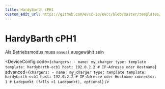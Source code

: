 ```yaml
---
title: HardyBarth cPH1
custom_edit_url: https://github.com/evcc-io/evcc/blob/master/templates/definition/charger/hardybarth-ecb1.yaml
---
```



# HardyBarth cPH1

<DeviceFeatures features="sponsorship" />

Als Betriebsmodus muss `manual` ausgewählt sein


<DeviceConfig code={`chargers:
    - name: my_charger
      type: template
      template: hardybarth-ecb1
      host: 192.0.2.2 # IP-Adresse oder Hostname`} advanced={`chargers:
    - name: my_charger
      type: template
      template: hardybarth-ecb1
      host: 192.0.2.2 # IP-Adresse oder Hostname
      connector: 1 # Ladepunkt (falls >1 Ladepunkt), optional`} />

<SponsorshipRequired />


